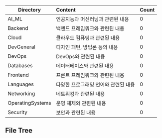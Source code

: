 | Directory        | Content                              | Count |
| ---------------- | :----------------------------------- | ----- |
| AI_ML            | 인공지능과 머신러닝과 관련된 내용    | 0     |
| Backend          | 백엔드 프레임워크와 관련된 내용      | 0     |
| Cloud            | 클라우드 컴퓨팅과 관련된 내용        | 0     |
| DevGeneral       | 디자인 패턴, 방법론 등의 내용        | 0     |
| DevOps           | DevOps와 관련된 내용                 | 0     |
| Databases        | 데이터베이스와 관련된 내용           | 0     |
| Frontend         | 프론트 프레임워크와 관련된 내용      | 0     |
| Languages        | 다양한 프로그래밍 언어와 관련된 내용 | 0     |
| Networking       | 네트워킹과 관련된 내용               | 0     |
| OperatingSystems | 운영 체제와 관련된 내용              | 0     |
| Security         | 보안과 관련된 내용                   | 0     |

## File Tree
